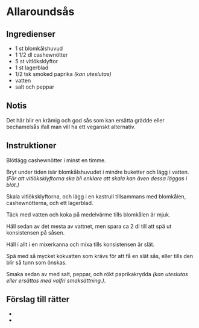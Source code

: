 
# Allaroundsås

## Ingredienser

- 1 st blomkålshuvud
- 1 1/2 dl cashewnötter
- 5 st vitlöksklyftor
- 1 st lagerblad
- 1/2 tsk smoked paprika _(kan uteslutas)_
- vatten
- salt och peppar

## Notis

Det här blir en krämig och god sås som kan ersätta grädde eller bechamelsås
ifall man vill ha ett veganskt alternativ.

## Instruktioner

Blötlägg cashewnötter i minst en timme.

Bryt under tiden isär blomkålshuvudet i mindre buketter och lägg i vatten.
_(För att vitlöksklyftorna ska bli enklare att skala kan även dessa läggas i blöt.)_

Skala vitlöksklyftorna, och lägg i en kastrull tillsammans med blomkålen, cashewnötterna, och ett lagerblad.

Täck med vatten och koka på medelvärme tills blomkålen är mjuk.

Häll sedan av det mesta av vattnet, men spara ca 2 dl till att spä ut konsistensen på såsen.

Häll i allt i en mixerkanna och mixa tills konsistensen är slät.

Spä med så mycket kokvatten som krävs för att få en slät sås, eller tills den blir så tunn
som önskas.

Smaka sedan av med salt, peppar, och rökt paprikakrydda _(kan uteslutas eller ersättas med valfri smaksättning.)_.

## Förslag till rätter

- <InternalLink path="kalpudding" text="Kålpudding" />
- <InternalLink path="lasagne" text="Lasagne (bechamelsås)" />
